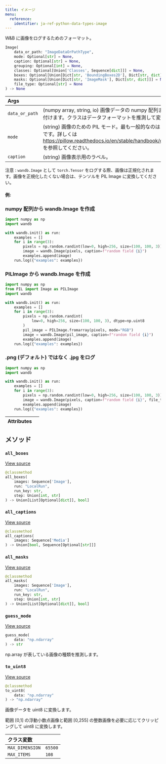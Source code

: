 ```yaml
---
title: イメージ
menu:
  reference:
    identifier: ja-ref-python-data-types-image
---
```


<Card title="View the source code" href="https://www.github.com/wandb/wandb/tree/637bddf198525810add5804059001b1b319d6ad1/wandb/sdk/data_types/image.py#L65-L689" icon="github"/>

W&B に画像をログするためのフォーマット。

```python
Image(
    data_or_path: "ImageDataOrPathType",
    mode: Optional[str] = None,
    caption: Optional[str] = None,
    grouping: Optional[int] = None,
    classes: Optional[Union['Classes', Sequence[dict]]] = None,
    boxes: Optional[Union[Dict[str, 'BoundingBoxes2D'], Dict[str, dict]]] = None,
    masks: Optional[Union[Dict[str, 'ImageMask'], Dict[str, dict]]] = None,
    file_type: Optional[str] = None
) -> None
```

| Args |  |
| :--- | :--- |
|  `data_or_path` |  (numpy array, string, io) 画像データの numpy 配列または PIL 画像を受け付けます。クラスはデータフォーマットを推測して変換します。|
|  `mode` |  (string) 画像のための PIL モード。最も一般的なのは "L", "RGB", "RGBA" です。詳しくは https://pillow.readthedocs.io/en/stable/handbook/concepts.html#modes を参照してください。|
|  `caption` |  (string) 画像表示用のラベル。|

注意 : `wandb.Image` として `torch.Tensor` をログする際、画像は正規化されます。画像を正規化したくない場合は、テンソルを PIL Image に変換してください。

#### 例:

### numpy 配列から wandb.Image を作成

```python
import numpy as np
import wandb

with wandb.init() as run:
    examples = []
    for i in range(3):
        pixels = np.random.randint(low=0, high=256, size=(100, 100, 3))
        image = wandb.Image(pixels, caption=f"random field {i}")
        examples.append(image)
    run.log({"examples": examples})
```

### PILImage から wandb.Image を作成

```python
import numpy as np
from PIL import Image as PILImage
import wandb

with wandb.init() as run:
    examples = []
    for i in range(3):
        pixels = np.random.randint(
            low=0, high=256, size=(100, 100, 3), dtype=np.uint8
        )
        pil_image = PILImage.fromarray(pixels, mode="RGB")
        image = wandb.Image(pil_image, caption=f"random field {i}")
        examples.append(image)
    run.log({"examples": examples})
```

### .png (デフォルト) ではなく .jpg をログ

```python
import numpy as np
import wandb

with wandb.init() as run:
    examples = []
    for i in range(3):
        pixels = np.random.randint(low=0, high=256, size=(100, 100, 3))
        image = wandb.Image(pixels, caption=f"random field {i}", file_type="jpg")
        examples.append(image)
    run.log({"examples": examples})
```

| Attributes |  |
| :--- | :--- |

## メソッド

### `all_boxes`

[View source](https://www.github.com/wandb/wandb/tree/637bddf198525810add5804059001b1b319d6ad1/wandb/sdk/data_types/image.py#L610-L631)

```python
@classmethod
all_boxes(
    images: Sequence['Image'],
    run: "LocalRun",
    run_key: str,
    step: Union[int, str]
) -> Union[List[Optional[dict]], bool]
```

### `all_captions`

[View source](https://www.github.com/wandb/wandb/tree/637bddf198525810add5804059001b1b319d6ad1/wandb/sdk/data_types/image.py#L633-L637)

```python
@classmethod
all_captions(
    images: Sequence['Media']
) -> Union[bool, Sequence[Optional[str]]]
```

### `all_masks`

[View source](https://www.github.com/wandb/wandb/tree/637bddf198525810add5804059001b1b319d6ad1/wandb/sdk/data_types/image.py#L587-L608)

```python
@classmethod
all_masks(
    images: Sequence['Image'],
    run: "LocalRun",
    run_key: str,
    step: Union[int, str]
) -> Union[List[Optional[dict]], bool]
```

### `guess_mode`

[View source](https://www.github.com/wandb/wandb/tree/637bddf198525810add5804059001b1b319d6ad1/wandb/sdk/data_types/image.py#L474-L486)

```python
guess_mode(
    data: "np.ndarray"
) -> str
```

np.array が表している画像の種類を推測します。

### `to_uint8`

[View source](https://www.github.com/wandb/wandb/tree/637bddf198525810add5804059001b1b319d6ad1/wandb/sdk/data_types/image.py#L488-L511)

```python
@classmethod
to_uint8(
    data: "np.ndarray"
) -> "np.ndarray"
```

画像データを uint8 に変換します。

範囲 [0,1] の浮動小数点画像と範囲 [0,255] の整数画像を必要に応じてクリッピングして uint8 に変換します。

| クラス変数 |  |
| :--- | :--- |
|  `MAX_DIMENSION`<a id="MAX_DIMENSION"></a> |  `65500` |
|  `MAX_ITEMS`<a id="MAX_ITEMS"></a> |  `108` |